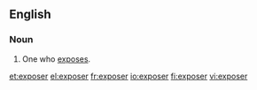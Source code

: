 ==English==

===Noun===
{{en-noun}}

#One who [[expose]]s.

[[et:exposer]]
[[el:exposer]]
[[fr:exposer]]
[[io:exposer]]
[[fi:exposer]]
[[vi:exposer]]